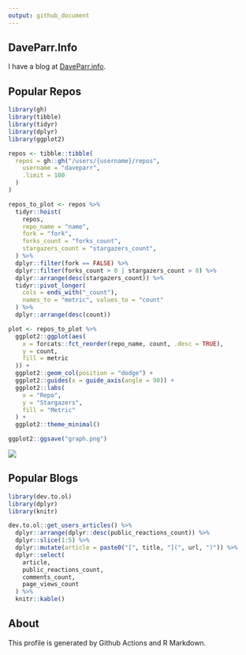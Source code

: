 ```yaml
---
output: github_document
---
```


## DaveParr.Info

I have a blog at [DaveParr.info](DaveParr.info).

## Popular Repos

```r
library(gh)
library(tibble)
library(tidyr)
library(dplyr)
library(ggplot2)

repos <- tibble::tibble(
  repos = gh::gh("/users/{username}/repos",
    username = "daveparr",
    .limit = 100
  )
)

repos_to_plot <- repos %>%
  tidyr::hoist(
    repos,
    repo_name = "name",
    fork = "fork",
    forks_count = "forks_count",
    stargazers_count = "stargazers_count",
  ) %>%
  dplyr::filter(fork == FALSE) %>%
  dplyr::filter(forks_count > 0 | stargazers_count > 0) %>%
  dplyr::arrange(desc(stargazers_count)) %>%
  tidyr::pivot_longer(
    cols = ends_with("_count"),
    names_to = "metric", values_to = "count"
  ) %>%
  dplyr::arrange(desc(count))

plot <- repos_to_plot %>%
  ggplot2::ggplot(aes(
    x = forcats::fct_reorder(repo_name, count, .desc = TRUE),
    y = count,
    fill = metric
  )) +
  ggplot2::geom_col(position = "dodge") +
  ggplot2::guides(x = guide_axis(angle = 90)) +
  ggplot2::labs(
    x = "Repo",
    y = "Stargazers",
    fill = "Metric"
  ) +
  ggplot2::theme_minimal()

ggplot2::ggsave("graph.png")
```

![](graph.png)

## Popular Blogs

```r
library(dev.to.ol)
library(dplyr)
library(knitr)

dev.to.ol::get_users_articles() %>%
  dplyr::arrange(dplyr::desc(public_reactions_count)) %>%
  dplyr::slice(1:5) %>%
  dplyr::mutate(article = paste0("[", title, "](", url, ")")) %>%
  dplyr::select(
    article,
    public_reactions_count,
    comments_count,
    page_views_count
  ) %>%
  knitr::kable()
```

## About

This profile is generated by Github Actions and R Markdown.